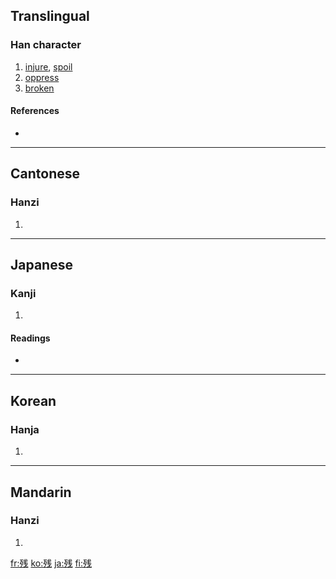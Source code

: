 {{see|殘}}
==Translingual==

===Han character===
{{Han char|rn=78|rad=歹|as=06|sn=10|four=|canj=一弓戈十 (MNIJ)}}

# [[injure]], [[spoil]]
# [[oppress]]
# [[broken]]

====References====
* {{Han ref|kx=0580.291|dkj=16459|hdz=21383.080|uh=6B8B|ud=27531}}

----

==Cantonese==

===Hanzi===
{{yue-hanzi|jyut=|y=chaan4, chaan1}}

# {{defn|Cantonese}}

----

==Japanese==

===Kanji===
{{ja-kanji|grade=4|rs=歹06}}

# {{defn|Japanese}}

====Readings====
* {{ja-readings|on=[[ざん]] (zan), [[さん]] (san)|kun=[[のこる]] (nokoru), [[そこなう]] (sokonau), [[のこす]] (nokosu)}}

----

==Korean==

===Hanja===
{{ko-hanja|hangeul=잔|eumhun=|rv=jan|mr=chan|y=can}}

# {{defn|Korean}}

----

==Mandarin==

===Hanzi===
{{cmn-hanzi|tra=殘|pin=[[cán]] ([[can2]])|wg=ts'an<sup>2</sup>}}

# {{defn|Mandarin}}

[[fr:残]]
[[ko:残]]
[[ja:残]]
[[fi:残]]